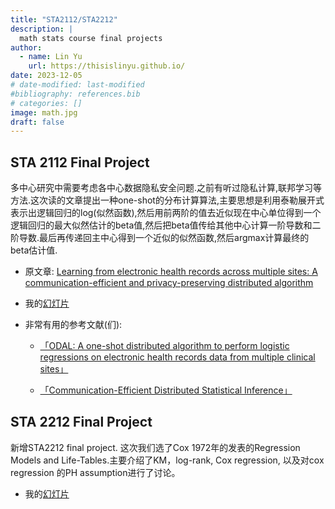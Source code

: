```yaml
---
title: "STA2112/STA2212"
description: |
  math stats course final projects
author:
  - name: Lin Yu
    url: https://thisislinyu.github.io/
date: 2023-12-05
# date-modified: last-modified
#bibliography: references.bib
# categories: []
image: math.jpg
draft: false
---
```


## STA 2112 Final Project

多中心研究中需要考虑各中心数据隐私安全问题.之前有听过隐私计算,联邦学习等方法.这次读的文章提出一种one-shot的分布计算算法,主要思想是利用泰勒展开式表示出逻辑回归的log(似然函数),然后用前两阶的值去近似现在中心单位得到一个逻辑回归的最大似然估计的beta值,然后把beta值传给其他中心计算一阶导数和二阶导数.最后再传递回主中心得到一个近似的似然函数,然后argmax计算最终的beta估计值.

-   原文章: [Learning from electronic health records across multiple sites: A communication-efficient and privacy-preserving distributed algorithm](https://www.ncbi.nlm.nih.gov/pmc/articles/PMC7025371/pdf/ocz199.pdf)

-   我的[幻灯片](2023_12_05LinYu_results_conclusion.pdf)

-   非常有用的参考文献(们):

    -   [「ODAL: A one-shot distributed algorithm to perform logistic regressions on electronic health records data from multiple clinical sites」](https://www.ncbi.nlm.nih.gov/pmc/articles/PMC6417819/pdf/nihms-999765.pdf)

    -   [「Communication-Efficient Distributed Statistical Inference」](https://www.tandfonline.com/doi/abs/10.1080/01621459.2018.1429274)

## STA 2212 Final Project

新增STA2212 final project. 这次我们选了Cox 1972年的发表的Regression Models and Life-Tables.主要介绍了KM，log-rank, Cox regression, 以及对cox regression 的PH assumption进行了讨论。\

-   我的[幻灯片](2024_04_02_STA2212_Cox_1972_final_project.pdf)
